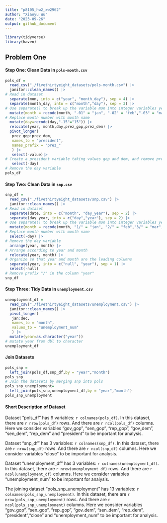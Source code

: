 ```yaml
---
title: "p8105_hw2_xw2962"
author: "Xiaoyu Wu"
date: "2023-09-26"
output: github_document
---
```


```r
library(tidyverse)
library(haven)
```

## Problem One 

#### Step One: Clean Data in `pols-month.csv`

```r
pols_df = 
  read_csv("./fivethirtyeight_datasets/pols-month.csv") |> 
  janitor::clean_names() |> 
# Read in dataset 
  separate(mon, into = c("year", "month_day"), sep = 4) |>
  separate(month_day, into = c("month","day"), sep = 3) |>
# Use separate() to break up the variable mon into integer variables year, month, and day
  mutate(month = recode(month, "-01" = "jan", "-02" = "feb","-03" = "mar","-04" = "apr","-05" = "may","-06" = "jun","-07" = "jul","-08" = "aug","-09" = "sep","-10" = "oct","-11" = "nov","-12" = "dec")) |> 
# Replace month number with month name 
  mutate(day=recode(day,"-15"="15")) |>
  relocate(year, month,day,prez_gop,prez_dem) |>
  pivot_longer(
   prez_gop:prez_dem,
   names_to = "president",
   names_prefix = "prez_"
   ) |>
   select(-value)|>
# Create a president variable taking values gop and dem, and remove prez_dem and prez_gop
   select(-day)
# Remove the day variable
pols_df
```

#### Step Two: Clean Data in `snp.csv`

```r
snp_df = 
  read_csv("./fivethirtyeight_datasets/snp.csv") |> 
  janitor::clean_names() |> 
# Read in dataset 
  separate(date, into = c("month", "day_year"), sep = 2) |>
  separate(day_year, into = c("day","year"), sep = 2) |>
# Use separate() to break up the variable mon into integer variables year, month, and day
  mutate(month = recode(month, "1/" = "jan", "2/" = "feb","3/" = "mar","4/" = "apr","5/" = "may","6/" = "jun","7/" = "jul","8/" = "aug","9/" = "sep","10" = "oct","11" = "nov","12" = "dec")) |> 
# Replace month number with month name
  select(-day) |> 
# Remove the day variable
  arrange(year, month) |>
# Arrange according to year and month
  relocate(year, month) |>
# Organize so that year and month are the leading columns
  separate(year, into = c("null", "year"), sep = 1) |>
  select(-null)
# Remove prefix "/" in the column "year"
snp_df
```

#### Step Three: Tidy Data in `unemployment.csv`

```r
unemployment_df = 
  read_csv("./fivethirtyeight_datasets/unemployment.csv") |> 
  janitor::clean_names() |>
  pivot_longer(
   jan:dec,
   names_to = "month",
   values_to = "unemployment_num"
   ) |>
  mutate(year=as.character("year"))
# mutate year from dbl to character 
unemployment_df
```

#### Join Datasets

```r
pols_snp = 
  left_join(pols_df,snp_df,by = "year","month")
pols_snp
# Join the datasets by merging snp into pols
pols_snp_unemployment=
  left_join(pols_snp,unemployment_df,by = "year","month")
pols_snp_unemployment
```

#### Short Description of Dataset

Dataset "pols_df" has 9 variables: `r colnames(pols_df)`. In this dataset, there are `r nrow(pols_df)` rows. And there are `r ncol(pols_df)` columns. Here we consider variables "gov_gop", "sen_gop", "rep_gop", "gov_dem", "sen_dem", "rep_dem" and "president" to be important for analysis.

Dataset "snp_df" has 3 variables: `r colnames(snp_df)`. In this dataset, there are `r nrow(snp_df)` rows. And there are `r ncol(snp_df)` columns. Here we consider variables "close" to be important for analysis.

Dataset "unemployment_df" has 3 variables: `r colnames(unemployment_df)`. In this dataset, there are `r nrow(unemployment_df)` rows. And there are `r ncol(unemployment_df)` columns. Here we consider variables "unemployment_num" to be important for analysis.

The joining dataset "pols_snp_unemployment" has 13 variables: `r colnames(pols_snp_unemployment)`. In this dataset, there are `r nrow(pols_snp_unemployment)` rows. And there are `r ncol(pols_snp_unemployment)` columns. Here we consider variables "gov_gop", "sen_gop", "rep_gop", "gov_dem", "sen_dem", "rep_dem", "president","close" and "unemployment_num" to be important for analysis.



